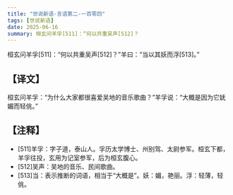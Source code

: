 ```yaml
---
title: "世说新语-言语第二-一百零四"
tags: [世说新语]
date: 2025-06-16
summary: 桓玄问羊孚[511]：“何以共重吴声[512]？
---
```


桓玄问羊孚[511]：“何以共重吴声[512]？”羊曰：“当以其妖而浮[513]。”

## 【译文】

桓玄问羊孚：“为什么大家都很喜爱吴地的音乐歌曲？”羊孚说：“大概是因为它妩媚而轻佻。”

## 【注释】

- [511]羊孚：字子道，泰山人。孚历太学博士、州别驾、太尉参军。桓玄下都，羊孚往投，玄用为记室参军，后为桓玄腹心。
- [512]吴声：吴地的音乐、民间歌曲。
- [513]当：表示推断的词语，相当于“大概是”。妖：媚，艳丽。浮：轻薄，轻佻。
